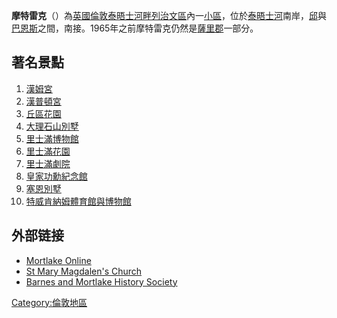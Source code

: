 '''摩特雷克'''（'''{{lang|en|Mortlake}}'''）為[[英國|英國]][[倫敦|倫敦]][[泰晤士河畔列治文區|泰晤士河畔列治文區]]內一[[小區|小區]]，位於[[泰晤士河|泰晤士河]]南岸，[[邱_(英國)|邱]]與[[巴恩斯|巴恩斯]]之間，南接{{le|東辛區|East Sheen}}。1965年之前摩特雷克仍然是[[薩里郡|薩里郡]]一部分。

==著名景點==
# [[漢姆宮|漢姆宮]]
# [[漢普頓宮|漢普頓宮]]
# [[丘區花園|丘區花園]]
# [[大理石山別墅|大理石山別墅]]
# [[里士滿博物館|里士滿博物館]]
# [[里士滿花園|里士滿花園]]
# [[里士滿劇院|里士滿劇院]]
# [[皇家功勳紀念館|皇家功勳紀念館]]
# [[塞恩別墅|塞恩別墅]]
# [[特威肯納姆體育館與博物館|特威肯納姆體育館與博物館]]

==外部链接==
* [https://web.archive.org/web/20170421130704/http://mortlake-online.co.uk/ Mortlake Online]
* [http://www.stmarymags.org.uk/ St Mary Magdalen's Church] {{Wayback|url=http://www.stmarymags.org.uk/ |date=20090430181019 }}
* [http://www.barnes-history.org.uk/ Barnes and Mortlake History Society] {{Wayback|url=http://www.barnes-history.org.uk/ |date=20201226173445 }}

{{DEFAULTSORT:Mortlake}}
{{UK-geo-stub}}

[[Category:倫敦地區|Category:倫敦地區]]